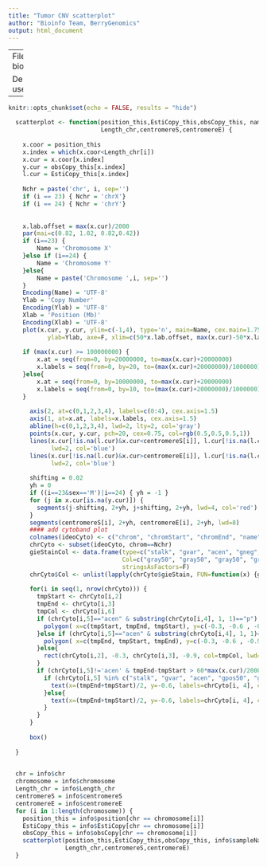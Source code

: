 ```yaml
---
title: "Tumor CNV scatterplot"
author: "Bioinfo Team, BerryGenomics"
output: html_document
---
```


---
File: bionano_cnv_html_plot.Rmd

Description: This code is used for cnv plot in html.
---

```r
knitr::opts_chunk$set(echo = FALSE, results = "hide")
```





```r

  scatterplot <- function(position_this,EstiCopy_this,obsCopy_this, name, sex, ideoCyto,i,
                          Length_chr,centromereS,centromereE) {
    
    x.coor = position_this
    x.index = which(x.coor<Length_chr[i])
    x.cur = x.coor[x.index]
    y.cur = obsCopy_this[x.index]
    l.cur = EstiCopy_this[x.index]
    
    Nchr = paste('chr', i, sep='')
    if (i == 23) { Nchr = 'chrX'}
    if (i == 24) { Nchr = 'chrY'}
    
    
    x.lab.offset = max(x.cur)/2000
    par(mai=c(0.82, 1.02, 0.82,0.42))
    if (i==23) {
        Name = 'Chromosome X'
    }else if (i==24) {
        Name = 'Chromosome Y'
    }else{
        Name = paste('Chromosome ',i, sep='')
    }
    Encoding(Name) = 'UTF-8'
    Ylab = 'Copy Number'
    Encoding(Ylab) = 'UTF-8'
    Xlab = 'Position (Mb)'
    Encoding(Xlab) = 'UTF-8'
    plot(x.cur, y.cur, ylim=c(-1,4), type='n', main=Name, cex.main=1.75, cex.lab=1.75, xlab=Xlab, 
           ylab=Ylab, axe=F, xlim=c(50*x.lab.offset, max(x.cur)-50*x.lab.offset), cex.lab=1.5)
    
    if (max(x.cur) >= 100000000) {
        x.at = seq(from=0, by=20000000, to=max(x.cur)+20000000)
        x.labels = seq(from=0, by=20, to=(max(x.cur)+20000000)/1000000)
    }else{
        x.at = seq(from=0, by=10000000, to=max(x.cur)+20000000)
        x.labels = seq(from=0, by=10, to=(max(x.cur)+20000000)/1000000)
    }
      
      axis(2, at=c(0,1,2,3,4), labels=c(0:4), cex.axis=1.5)
      axis(1, at=x.at, labels=x.labels, cex.axis=1.5)
      abline(h=c(0,1,2,3,4), lwd=2, lty=2, col='gray')
      points(x.cur, y.cur, pch=20, cex=0.75, col=rgb(0.5,0.5,0.5,1))
      lines(x.cur[!is.na(l.cur)&x.cur<centromereS[i]], l.cur[!is.na(l.cur)&x.cur<centromereS[i]],
            lwd=2, col='blue')
      lines(x.cur[!is.na(l.cur)&x.cur>centromereE[i]], l.cur[!is.na(l.cur)&x.cur>centromereE[i]],
            lwd=2, col='blue')
      
      shifting = 0.02
      yh = 0
      if ((i==23&sex=='M')|i==24) { yh = -1 }
      for (j in x.cur[is.na(y.cur)]) {
        segments(j-shifting, 2+yh, j+shifting, 2+yh, lwd=4, col='red')
      }
      segments(centromereS[i], 2+yh, centromereE[i], 2+yh, lwd=8)
      #### add cytoband plot
      colnames(ideoCyto) <- c("chrom", "chromStart", "chromEnd", "name", "gieStain")
      chrCyto <- subset(ideoCyto, chrom==Nchr)
      gieStainCol <- data.frame(type=c("stalk", "gvar", "acen", "gneg", "gpos25", "gpos50","gpos75","gpos100"),
                                Col=c("gray50", "gray50", "gray50", "gray100", "gray75", "gray50", "gray25", "gray0"),
                                stringsAsFactors=F)
      chrCyto$Col <- unlist(lapply(chrCyto$gieStain, FUN=function(x) {gieStainCol$Col[gieStainCol$type == x]}))
      
      for(i in seq(1, nrow(chrCyto))) {
        tmpStart <- chrCyto[i,2]
        tmpEnd <- chrCyto[i,3]
        tmpCol <- chrCyto[i,6]
        if (chrCyto[i,5]=="acen" & substring(chrCyto[i,4], 1, 1)=="p") {
          polygon( x=c(tmpStart, tmpEnd, tmpStart), y=c(-0.3, -0.6 , -0.9), col="orangered4" )
        }else if (chrCyto[i,5]=="acen" & substring(chrCyto[i,4], 1, 1)=="q") {
          polygon( x=c(tmpEnd, tmpStart, tmpEnd), y=c(-0.3, -0.6 , -0.9), col="orangered4" )
        }else{
          rect(chrCyto[i,2], -0.3, chrCyto[i,3], -0.9, col=tmpCol, lwd=1)
        }
        if (chrCyto[i,5]!='acen' & tmpEnd-tmpStart > 60*max(x.cur)/2000) {
          if (chrCyto[i,5] %in% c("stalk", "gvar", "acen", "gpos50", "gpos75", "gpos100")) {
            text(x=(tmpEnd+tmpStart)/2, y=-0.6, labels=chrCyto[i, 4], cex=1.25, col='white')
          }else{
            text(x=(tmpEnd+tmpStart)/2, y=-0.6, labels=chrCyto[i, 4], cex=1.25, col='black')
          }
        }
      }
      
      box()
    
  }
  

```
```r

  chr = info$chr
  chromosome = info$chromosome
  Length_chr = info$Length_chr
  centromereS = info$centromereS
  centromereE = info$centromereE
  for (i in 1:length(chromosome)) {
    position_this = info$position[chr == chromosome[i]]
    EstiCopy_this = info$EstiCopy[chr == chromosome[i]]
    obsCopy_this = info$obsCopy[chr == chromosome[i]]
    scatterplot(position_this,EstiCopy_this,obsCopy_this, info$sampleName, info$sex, info$ideoCyto,i,
                Length_chr,centromereS,centromereE)
  }


```


